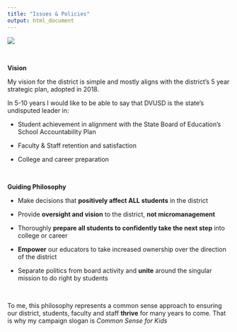```yaml
---
title: "Issues & Policies"
output: html_document
---
```



![](Campaign Banner.PNG)

\


**Vision**

My vision for the district is simple and mostly aligns with the district's 5 year strategic plan, adopted in 2018.

In 5-10 years I would like to be able to say that DVUSD is the state's undisputed leader in:

- Student achievement in alignment with the State Board of Education's School Accountability Plan

- Faculty & Staff retention and satisfaction

- College and career preparation

\

**Guiding Philosophy**

- Make decisions that **positively affect ALL students** in the district

- Provide **oversight and vision** to the district, **not micromanagement**

- Thoroughly **prepare all students to confidently take the next step** into college or career 

- **Empower** our educators to take increased ownership over the direction of the district

- Separate politics from board activity and **unite** around the singular mission to do right by students

\ 

To me, this philosophy represents a common sense approach to ensuring our district, students, faculty and staff **thrive** for many years to come. That is why my campaign slogan is *Common Sense for Kids*







